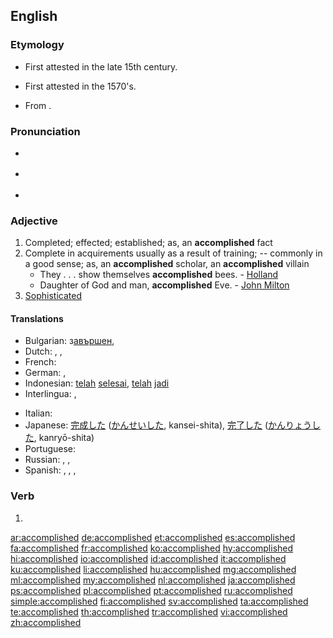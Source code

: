 ==English==

===Etymology===
* First attested in the late 15th century.
* {{sense|completed}} First attested in the 1570's.
* From {{suffix|accomplish|ed|lang=en}}.

===Pronunciation===
* {{a|GenAm}} {{IPA|/ə.ˈkɑm.plɪʃt/|lang=en}}
* {{a|RP}} {{IPA|/ə.ˈkɒm.plɪʃt/|lang=en}}
* {{audio|en-us-accomplished.ogg|Audio (US)|lang=en}}

===Adjective===
{{en-adj}}

# Completed; effected; established; as, an '''accomplished''' fact
# Complete in acquirements usually as a result of training; -- commonly in a good sense; as, an '''accomplished''' scholar, an '''accomplished''' villain
#* They . . . show themselves '''accomplished''' bees. - [[Holland]]
#* Daughter of God and man, '''accomplished''' Eve. - [[w:John Milton|John Milton]]
# [[sophisticated|Sophisticated]]

====Translations====
{{trans-top|completed}}
* Bulgarian: з[[авършен]], {{t+|bg|съвършен}}
* Dutch: {{t+|nl|voldaan}}, {{t+|nl|voldane}}, {{t+|nl|voltrokken}}
* French: {{t+|fr|accompli}}
* German: {{t+|de|erreicht}}, {{t+|de|realisiert}}
* Indonesian: [[telah]] [[selesai]], [[telah]] [[jadi]]
* Interlingua: {{t|ia|complite}}, {{t|ia|experte}}
{{trans-mid}}
* Italian: {{t+|it|compiuto}}
* Japanese: [[完成]]した ([[かんせい]]した, kansei-shita), [[完了]]した ([[かんりょう]]した, kanryō-shita)
* Portuguese: {{t+|pt|realizado}}
* Russian: {{t+|ru|завершённый|sc=Cyrl}}, {{t+|ru|совершённый|sc=Cyrl}}, {{t+|ru|зако́нченный|sc=Cyrl}}
* Spanish: {{t+|es|logrado}}, {{t+|es|realizado}}, {{t+|es|cumplido}}, {{t+|es|consumado}}
{{trans-bottom}}

===Verb===
{{head|en|verb form}}

# {{en-past of|accomplish}}

[[ar:accomplished]]
[[de:accomplished]]
[[et:accomplished]]
[[es:accomplished]]
[[fa:accomplished]]
[[fr:accomplished]]
[[ko:accomplished]]
[[hy:accomplished]]
[[hi:accomplished]]
[[io:accomplished]]
[[id:accomplished]]
[[it:accomplished]]
[[ku:accomplished]]
[[li:accomplished]]
[[hu:accomplished]]
[[mg:accomplished]]
[[ml:accomplished]]
[[my:accomplished]]
[[nl:accomplished]]
[[ja:accomplished]]
[[ps:accomplished]]
[[pl:accomplished]]
[[pt:accomplished]]
[[ru:accomplished]]
[[simple:accomplished]]
[[fi:accomplished]]
[[sv:accomplished]]
[[ta:accomplished]]
[[te:accomplished]]
[[th:accomplished]]
[[tr:accomplished]]
[[vi:accomplished]]
[[zh:accomplished]]